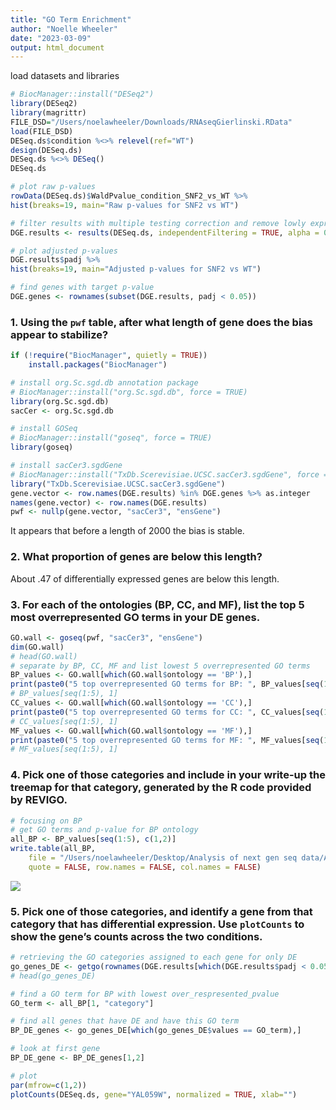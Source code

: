 ```yaml
---
title: "GO Term Enrichment"
author: "Noelle Wheeler"
date: "2023-03-09"
output: html_document
---
```


load datasets and libraries
```r
# BiocManager::install("DESeq2")
library(DESeq2)
library(magrittr)
FILE_DSD="/Users/noelawheeler/Downloads/RNAseqGierlinski.RData"
load(FILE_DSD)
DESeq.ds$condition %<>% relevel(ref="WT")
design(DESeq.ds)
DESeq.ds %<>% DESeq()
DESeq.ds
```

```r
# plot raw p-values
rowData(DESeq.ds)$WaldPvalue_condition_SNF2_vs_WT %>%
hist(breaks=19, main="Raw p-values for SNF2 vs WT")

# filter results with multiple testing correction and remove lowly expressed genes  
DGE.results <- results(DESeq.ds, independentFiltering = TRUE, alpha = 0.05)

# plot adjusted p-values
DGE.results$padj %>%
hist(breaks=19, main="Adjusted p-values for SNF2 vs WT")

# find genes with target p-value
DGE.genes <- rownames(subset(DGE.results, padj < 0.05))
```


### 1. Using the `pwf` table, after what length of gene does the bias appear to stabilize? 
```r
if (!require("BiocManager", quietly = TRUE))
    install.packages("BiocManager")

# install org.Sc.sgd.db annotation package
# BiocManager::install("org.Sc.sgd.db", force = TRUE)
library(org.Sc.sgd.db)
sacCer <- org.Sc.sgd.db

# install GOSeq
# BiocManager::install("goseq", force = TRUE)
library(goseq)

# install sacCer3.sgdGene
# BiocManager::install("TxDb.Scerevisiae.UCSC.sacCer3.sgdGene", force = TRUE)
library("TxDb.Scerevisiae.UCSC.sacCer3.sgdGene")
gene.vector <- row.names(DGE.results) %in% DGE.genes %>% as.integer
names(gene.vector) <- row.names(DGE.results)
pwf <- nullp(gene.vector, "sacCer3", "ensGene")
```

It appears that before a length of 2000 the bias is stable.  

### 2. What proportion of genes are below this length?
About .47 of differentially expressed genes are below this length.

### 3. For each of the ontologies (BP, CC, and MF), list the top 5 most overrepresented GO terms in your DE genes.
```r
GO.wall <- goseq(pwf, "sacCer3", "ensGene")
dim(GO.wall)
# head(GO.wall)
# separate by BP, CC, MF and list lowest 5 overrepresented GO terms
BP_values <- GO.wall[which(GO.wall$ontology == 'BP'),]
print(paste0("5 top overrepresented GO terms for BP: ", BP_values[seq(1:5), 1]))
# BP_values[seq(1:5), 1]
CC_values <- GO.wall[which(GO.wall$ontology == 'CC'),]
print(paste0("5 top overrepresented GO terms for CC: ", CC_values[seq(1:5), 1]))
# CC_values[seq(1:5), 1]
MF_values <- GO.wall[which(GO.wall$ontology == 'MF'),]
print(paste0("5 top overrepresented GO terms for MF: ", MF_values[seq(1:5), 1] ))
# MF_values[seq(1:5), 1]
```
### 4. Pick one of those categories and include in your write-up the treemap for that category, generated by the R code provided by REVIGO. 
```r
# focusing on BP
# get GO terms and p-value for BP ontology
all_BP <- BP_values[seq(1:5), c(1,2)]
write.table(all_BP,
    file = "/Users/noelawheeler/Desktop/Analysis of next gen seq data/Analysis-Next-Gen-Sequencing/BP_GOterms_goseq.txt",
    quote = FALSE, row.names = FALSE, col.names = FALSE)
```

![](/Users/noelawheeler/Desktop/Analysis of next gen seq data/BP_treemap.png)

### 5. Pick one of those categories, and identify a gene from that category that has differential expression. Use `plotCounts` to show the gene's counts across the two conditions.
```r
# retrieving the GO categories assigned to each gene for only DE 
go_genes_DE <- getgo(rownames(DGE.results[which(DGE.results$padj < 0.05),]), 'sacCer3', 'ensGene') %>% stack
# head(go_genes_DE)

# find a GO term for BP with lowest over_respresented_pvalue
GO_term <- all_BP[1, "category"]

# find all genes that have DE and have this GO term
BP_DE_genes <- go_genes_DE[which(go_genes_DE$values == GO_term),]

# look at first gene
BP_DE_gene <- BP_DE_genes[1,2]
```

```r
# plot
par(mfrow=c(1,2))
plotCounts(DESeq.ds, gene="YAL059W", normalized = TRUE, xlab="")
```



